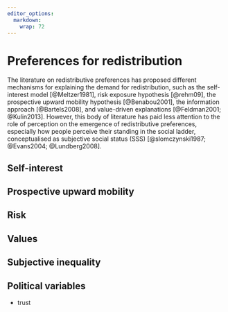 ```yaml
---
editor_options:
  markdown:
    wrap: 72
---
```


# Preferences for redistribution 

The literature on redistributive preferences has proposed different mechanisms for explaining the demand for redistribution, such as the self-interest model [@Meltzer1981], risk exposure hypothesis [@rehm09], the prospective upward mobility hypothesis [@Benabou2001], the information approach [@Bartels2008], and value-driven explanations [@Feldman2001; @Kulin2013]. However, this body of literature has paid less attention to the role of perception on the emergence of redistributive preferences, especially how people perceive their standing in the social ladder, conceptualised as subjective social status (SSS) [@slomczynski1987; @Evans2004; @Lundberg2008]. 


## Self-interest



## Prospective upward mobility

## Risk 

## Values

## Subjective inequality

## Political variables

- trust







